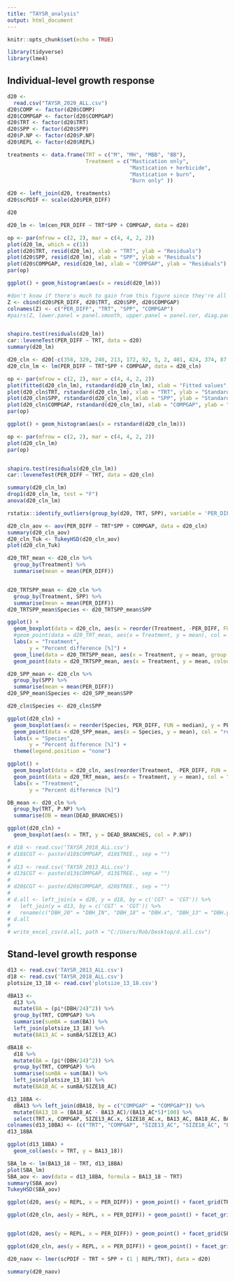 ```yaml
---
title: "TAYSR_analysis"
output: html_document
---
```


```r
knitr::opts_chunk$set(echo = TRUE)
```

```r
library(tidyverse)
library(lme4)
```

## Individual-level growth response

```r
d20 <- 
  read.csv("TAYSR_2020_ALL.csv")
d20$COMP <- factor(d20$COMP)
d20$COMPGAP <- factor(d20$COMPGAP)
d20$TRT <- factor(d20$TRT)
d20$SPP <- factor(d20$SPP)
d20$P.NP <- factor(d20$P.NP)
d20$REPL <- factor(d20$REPL)

treatments <- data.frame(TRT = c("M", "MH", "MBB", "BB"), 
                         Treatment = c("Mastication only", 
                                       "Mastication + herbicide", 
                                       "Mastication + burn", 
                                       "Burn only" ))

d20 <- left_join(d20, treatments)
d20$scPDIF <- scale(d20$PER_DIFF)

d20
```




```r
d20_lm <- lm(cen_PER_DIFF ~ TRT*SPP + COMPGAP, data = d20)

op <- par(mfrow = c(2, 2), mar = c(4, 4, 2, 2))
plot(d20_lm, which = c(1))
plot(d20$TRT, resid(d20_lm), xlab = "TRT", ylab = "Residuals")
plot(d20$SPP, resid(d20_lm), xlab = "SPP", ylab = "Residuals")
plot(d20$COMPGAP, resid(d20_lm), xlab = "COMPGAP", ylab = "Residuals")
par(op)

ggplot() + geom_histogram(aes(x = resid(d20_lm)))

#don't know if there's much to gain from this figure since they're all categorical variables
Z <- cbind(d20$PER_DIFF, d20$TRT, d20$SPP, d20$COMPGAP)
colnames(Z) <- c("PER_DIFF", "TRT", "SPP", "COMPGAP")
#pairs(Z, lower.panel = panel.smooth, upper.panel = panel.cor, diag.panel = panel.hist)


shapiro.test(residuals(d20_lm))
car::leveneTest(PER_DIFF ~ TRT, data = d20)
summary(d20_lm)
```

```r
d20_cln <- d20[-c(358, 329, 248, 213, 172, 92, 5, 2, 401, 424, 374, 87, 96, 253, 194),]
d20_cln_lm <- lm(PER_DIFF ~ TRT*SPP + COMPGAP, data = d20_cln)

op <- par(mfrow = c(2, 2), mar = c(4, 4, 2, 2))
plot(fitted(d20_cln_lm), rstandard(d20_cln_lm), xlab = "Fitted values", ylab = "Standardized residuals")
plot(d20_cln$TRT, rstandard(d20_cln_lm), xlab = "TRT", ylab = "Standardized residuals")
plot(d20_cln$SPP, rstandard(d20_cln_lm), xlab = "SPP", ylab = "Standardized residuals")
plot(d20_cln$COMPGAP, rstandard(d20_cln_lm), xlab = "COMPGAP", ylab = "Standardized residuals")
par(op)

ggplot() + geom_histogram(aes(x = rstandard(d20_cln_lm)))

op <- par(mfrow = c(2, 2), mar = c(4, 4, 2, 2))
plot(d20_cln_lm)
par(op)


shapiro.test(residuals(d20_cln_lm))
car::leveneTest(PER_DIFF ~ TRT, data = d20_cln)

summary(d20_cln_lm)
drop1(d20_cln_lm, test = "F")
anova(d20_cln_lm)

```

```r
rstatix::identify_outliers(group_by(d20, TRT, SPP), variable = 'PER_DIFF')
```


```r
d20_cln_aov <- aov(PER_DIFF ~ TRT*SPP + COMPGAP, data = d20_cln)
summary(d20_cln_aov)
d20_cln_Tuk <- TukeyHSD(d20_cln_aov)
plot(d20_cln_Tuk)
```


```r
d20_TRT_mean <- d20_cln %>% 
  group_by(Treatment) %>% 
  summarise(mean = mean(PER_DIFF))


d20_TRTSPP_mean <- d20_cln %>% 
  group_by(Treatment, SPP) %>% 
  summarise(mean = mean(PER_DIFF))
d20_TRTSPP_mean$Species <- d20_TRTSPP_mean$SPP

ggplot() + 
  geom_boxplot(data = d20_cln, aes(x = reorder(Treatment, -PER_DIFF, FUN = median), y = PER_DIFF), outlier.fill = NULL) + 
  #geom_point(data = d20_TRT_mean, aes(x = Treatment, y = mean), col = "red", pch = 3, size = 2) + 
  labs(x = "Treatment", 
       y = "Percent difference [%]") + 
  geom_line(data = d20_TRTSPP_mean, aes(x = Treatment, y = mean, group = Species, colour = Species)) + 
  geom_point(data = d20_TRTSPP_mean, aes(x = Treatment, y = mean, colour = Species), size = 0.8)
```

```r
d20_SPP_mean <- d20_cln %>% 
  group_by(SPP) %>% 
  summarise(mean = mean(PER_DIFF))
d20_SPP_mean$Species <- d20_SPP_mean$SPP

d20_cln$Species <- d20_cln$SPP

ggplot(d20_cln) + 
  geom_boxplot(aes(x = reorder(Species, PER_DIFF, FUN = median), y = PER_DIFF, fill = Species)) + 
  geom_point(data = d20_SPP_mean, aes(x = Species, y = mean), col = "red", pch = 4, size = 2) + 
  labs(x = "Species", 
       y = "Percent difference [%]") + 
  theme(legend.position = "none")
```

```r
ggplot() + 
  geom_boxplot(data = d20_cln, aes(reorder(Treatment, -PER_DIFF, FUN = median), y = PER_DIFF)) + 
  geom_point(data = d20_TRT_mean, aes(x = Treatment, y = mean), col = "red", pch = 4, size = 2) + 
  labs(x = "Treatment", 
       y = "Percent difference [%]")
```

```r
DB_mean <- d20_cln %>% 
  group_by(TRT, P.NP) %>% 
  summarise(DB = mean(DEAD_BRANCHES))

ggplot(d20_cln) + 
  geom_boxplot(aes(x = TRT, y = DEAD_BRANCHES, col = P.NP))
```



```r
# d18 <- read.csv('TAYSR_2018_ALL.csv')
# d18$CGT <- paste(d18$COMPGAP, d18$TREE., sep = "")
# 
# d13 <- read.csv('TAYSR_2013_ALL.csv')
# d13$CGT <- paste(d13$COMPGAP, d13$TREE., sep = "")
# 
# d20$CGT <- paste(d20$COMPGAP, d20$TREE., sep = "")
# 
# d.all <- left_join(x = d20, y = d18, by = c('CGT' = 'CGT')) %>% 
#   left_join(y = d13, by = c('CGT' = 'CGT')) %>% 
#   rename(c("DBH_20" = "DBH_IN", "DBH_18" = "DBH.x", "DBH_13" = "DBH.y"))
# d.all
# 
# write_excel_csv(d.all, path = "C:/Users/Rob/Desktop/d.all.csv")
```

## Stand-level growth response

```r
d13 <- read.csv('TAYSR_2013_ALL.csv')
d18 <- read.csv('TAYSR_2018_ALL.csv')
plotsize_13_18 <- read.csv('plotsize_13_18.csv')
```

```r
dBA13 <- 
  d13 %>% 
  mutate(BA = (pi*(DBH/24)^2)) %>%
  group_by(TRT, COMPGAP) %>% 
  summarise(sumBA = sum(BA)) %>% 
  left_join(plotsize_13_18) %>% 
  mutate(BA13_AC = sumBA/SIZE13_AC)

dBA18 <- 
  d18 %>% 
  mutate(BA = (pi*(DBH/24)^2)) %>%
  group_by(TRT, COMPGAP) %>% 
  summarise(sumBA = sum(BA)) %>% 
  left_join(plotsize_13_18) %>% 
  mutate(BA18_AC = sumBA/SIZE18_AC)

d13_18BA <- 
  dBA13 %>% left_join(dBA18, by = c("COMPGAP" = "COMPGAP")) %>% 
  mutate(BA13_18 = (BA18_AC - BA13_AC)/(BA13_AC*5)*100) %>% 
  select(TRT.x, COMPGAP, SIZE13_AC.x, SIZE18_AC.x, BA13_AC, BA18_AC, BA13_18)
colnames(d13_18BA) <- (c("TRT", "COMPGAP", "SIZE13_AC", "SIZE18_AC", "BA13_AC", "BA18_AC", "BA13_18"))
d13_18BA
```

```r
ggplot(d13_18BA) + 
  geom_col(aes(x = TRT, y = BA13_18))
```

```r
SBA_lm <- lm(BA13_18 ~ TRT, d13_18BA)
plot(SBA_lm)
SBA_aov <- aov(data = d13_18BA, formula = BA13_18 ~ TRT)
summary(SBA_aov)
TukeyHSD(SBA_aov)
```




```r
ggplot(d20, aes(y = REPL, x = PER_DIFF)) + geom_point() + facet_grid(TRT ~ .) + xlim(-80, 130)

ggplot(d20_cln, aes(y = REPL, x = PER_DIFF)) + geom_point() + facet_grid(TRT ~ .) + xlim(-80, 130)


ggplot(d20, aes(y = REPL, x = PER_DIFF)) + geom_point() + facet_grid(SPP ~ .) + xlim(-80, 130)

ggplot(d20_cln, aes(y = REPL, x = PER_DIFF)) + geom_point() + facet_grid(SPP ~ .) + xlim(-80, 130)

```

```r
d20_naov <- lmer(scPDIF ~ TRT + SPP + (1 | REPL/TRT), data = d20)

summary(d20_naov)
```


